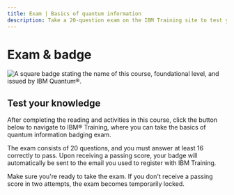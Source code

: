 ```yaml
---
title: Exam | Basics of quantum information
description: Take a 20-question exam on the IBM Training site to test your quantum informations skills and receive a badge through Credly.
---
```


# Exam & badge

![A square badge stating the name of this course, foundational level, and issued by IBM Quantum&reg;.](/learning/images/courses/basics-of-quantum-information/exam/badge.svg)

## Test your knowledge

After completing the reading and activities in this course, click the button below to navigate to IBM&reg; Training, where you can take the basics of quantum information badging exam.

The exam consists of 20 questions, and you must answer at least 16 correctly to pass. Upon receiving a passing score, your badge will automatically be sent to the email you used to register with IBM Training.

Make sure you're ready to take the exam. If you don't receive a passing score in two attempts, the exam becomes temporarily locked.

<LaunchExamButton href="https://www.ibm.com/training/course/basics-of-quantum-information-badge-quiz-DL46101G" />